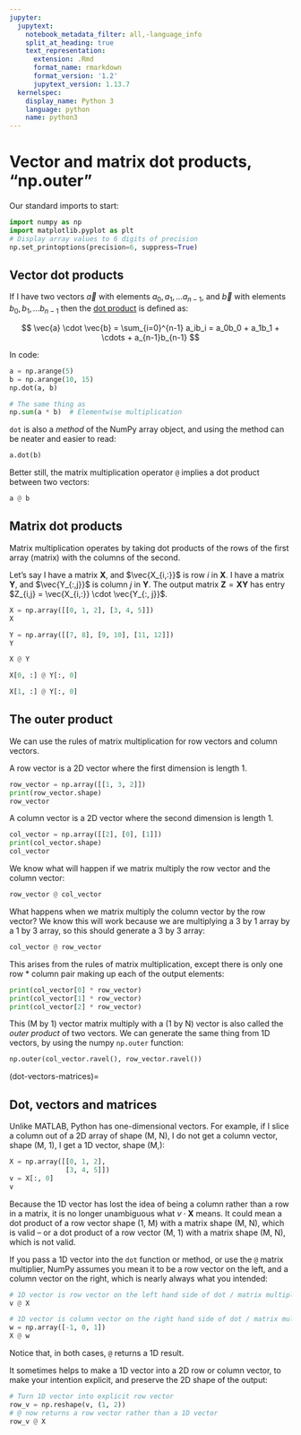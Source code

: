 ```yaml
---
jupyter:
  jupytext:
    notebook_metadata_filter: all,-language_info
    split_at_heading: true
    text_representation:
      extension: .Rmd
      format_name: rmarkdown
      format_version: '1.2'
      jupytext_version: 1.13.7
  kernelspec:
    display_name: Python 3
    language: python
    name: python3
---
```


# Vector and matrix dot products, “np.outer”

Our standard imports to start:

```python
import numpy as np
import matplotlib.pyplot as plt
# Display array values to 6 digits of precision
np.set_printoptions(precision=6, suppress=True)
```

## Vector dot products

If I have two vectors $\vec{a}$ with elements $a_0, a_1, ...
a_{n-1}$, and $\vec{b}$ with elements $b_0, b_1, ... b_{n-1}$
then the [dot product](https://en.wikipedia.org/wiki/Dot_product) is
defined as:

$$
\vec{a} \cdot \vec{b} = \sum_{i=0}^{n-1} a_ib_i = a_0b_0 + a_1b_1 + \cdots + a_{n-1}b_{n-1}
$$

In code:

```python
a = np.arange(5)
b = np.arange(10, 15)
np.dot(a, b)
```

```python
# The same thing as
np.sum(a * b)  # Elementwise multiplication
```

`dot` is also a *method* of the NumPy array object, and using the method can
be neater and easier to read:

```python
a.dot(b)
```

Better still, the matrix multiplication operator `@` implies a dot product between two vectors:

```python
a @ b
```


## Matrix dot products


Matrix multiplication operates by taking dot products of the rows of the first
array (matrix) with the columns of the second.

Let’s say I have a matrix $\mathbf{X}$, and $\vec{X_{i,:}}$ is row
$i$ in $\mathbf{X}$. I have a matrix $\mathbf{Y}$, and
$\vec{Y_{:,j}}$ is column $j$ in $\mathbf{Y}$. The output
matrix $\mathbf{Z} = \mathbf{X} \mathbf{Y}$ has entry $Z_{i,j} =
\vec{X_{i,:}} \cdot \vec{Y_{:, j}}$.

```python
X = np.array([[0, 1, 2], [3, 4, 5]])
X
```

```python
Y = np.array([[7, 8], [9, 10], [11, 12]])
Y
```

```python
X @ Y
```

```python
X[0, :] @ Y[:, 0]
```

```python
X[1, :] @ Y[:, 0]
```

## The outer product


We can use the rules of matrix multiplication for row vectors and column
vectors.

A row vector is a 2D vector where the first dimension is length 1.

```python
row_vector = np.array([[1, 3, 2]])
print(row_vector.shape)
row_vector
```

A column vector is a 2D vector where the second dimension is length 1.

```python
col_vector = np.array([[2], [0], [1]])
print(col_vector.shape)
col_vector
```

We know what will happen if we matrix multiply the row vector and the column
vector:

```python
row_vector @ col_vector
```

What happens when we matrix multiply the column vector by the row vector? We
know this will work because we are multiplying a 3 by 1 array by a 1 by 3
array, so this should generate a 3 by 3 array:

```python
col_vector @ row_vector
```

This arises from the rules of matrix multiplication, except there is only one
row \* column pair making up each of the output elements:

```python
print(col_vector[0] * row_vector)
print(col_vector[1] * row_vector)
print(col_vector[2] * row_vector)
```

This (M by 1) vector matrix multiply with a (1 by N) vector is also called the
*outer product* of two vectors. We can generate the same thing from 1D
vectors, by using the numpy `np.outer` function:

```python
np.outer(col_vector.ravel(), row_vector.ravel())
```

(dot-vectors-matrices)=

## Dot, vectors and matrices

Unlike MATLAB, Python has one-dimensional vectors. For example, if I slice a
column out of a 2D array of shape (M, N), I do not get a column vector, shape
(M, 1), I get a 1D vector, shape (M,):

```python
X = np.array([[0, 1, 2],
              [3, 4, 5]])
v = X[:, 0]
v
```

Because the 1D vector has lost the idea of being a column rather than a row in
a matrix, it is no longer unambiguous what $v \cdot \mathbf{X}$ means.  It
could mean a dot product of a row vector shape (1, M) with a matrix shape
(M, N), which is valid – or a dot product of a row vector (M, 1) with a
matrix shape (M, N), which is not valid.

If you pass a 1D vector into the `dot` function or method, or use the `@`
matrix multiplier, NumPy assumes you mean it to be a row vector on the left,
and a column vector on the right, which is nearly always what you intended:

```python
# 1D vector is row vector on the left hand side of dot / matrix multiply.
v @ X
```

```python
# 1D vector is column vector on the right hand side of dot / matrix multiply.
w = np.array([-1, 0, 1])
X @ w
```

Notice that, in both cases, `@` returns a 1D result.

It sometimes helps to make a 1D vector into a 2D row or column vector, to make
your intention explicit, and preserve the 2D shape of the output:

```python
# Turn 1D vector into explicit row vector
row_v = np.reshape(v, (1, 2))
# @ now returns a row vector rather than a 1D vector
row_v @ X
```
